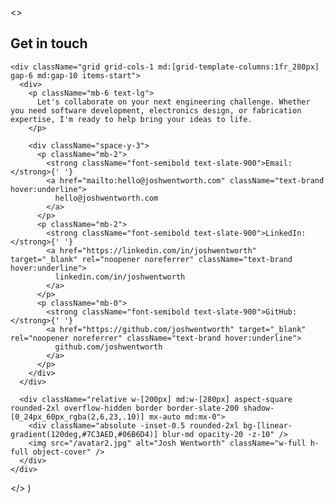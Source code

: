  <>
    <h2>Get in touch</h2>

    <div className="grid grid-cols-1 md:[grid-template-columns:1fr_280px] gap-6 md:gap-10 items-start">
      <div>
        <p className="mb-6 text-lg">
          Let's collaborate on your next engineering challenge. Whether you need software development, electronics design, or fabrication expertise, I'm ready to help bring your ideas to life.
        </p>

        <div className="space-y-3">
          <p className="mb-2">
            <strong className="font-semibold text-slate-900">Email:</strong>{' '}
            <a href="mailto:hello@joshwentworth.com" className="text-brand hover:underline">
              hello@joshwentworth.com
            </a>
          </p>
          <p className="mb-2">
            <strong className="font-semibold text-slate-900">LinkedIn:</strong>{' '}
            <a href="https://linkedin.com/in/joshwentworth" target="_blank" rel="noopener noreferrer" className="text-brand hover:underline">
              linkedin.com/in/joshwentworth
            </a>
          </p>
          <p className="mb-0">
            <strong className="font-semibold text-slate-900">GitHub:</strong>{' '}
            <a href="https://github.com/joshwentworth" target="_blank" rel="noopener noreferrer" className="text-brand hover:underline">
              github.com/joshwentworth
            </a>
          </p>
        </div>
      </div>

      <div className="relative w-[200px] md:w-[280px] aspect-square rounded-2xl overflow-hidden border border-slate-200 shadow-[0_24px_60px_rgba(2,6,23,.10)] mx-auto md:mx-0">
        <div className="absolute -inset-0.5 rounded-2xl bg-[linear-gradient(120deg,#7C3AED,#06B6D4)] blur-md opacity-20 -z-10" />
        <img src="/avatar2.jpg" alt="Josh Wentworth" className="w-full h-full object-cover" />
      </div>
    </div>
  </>
)
